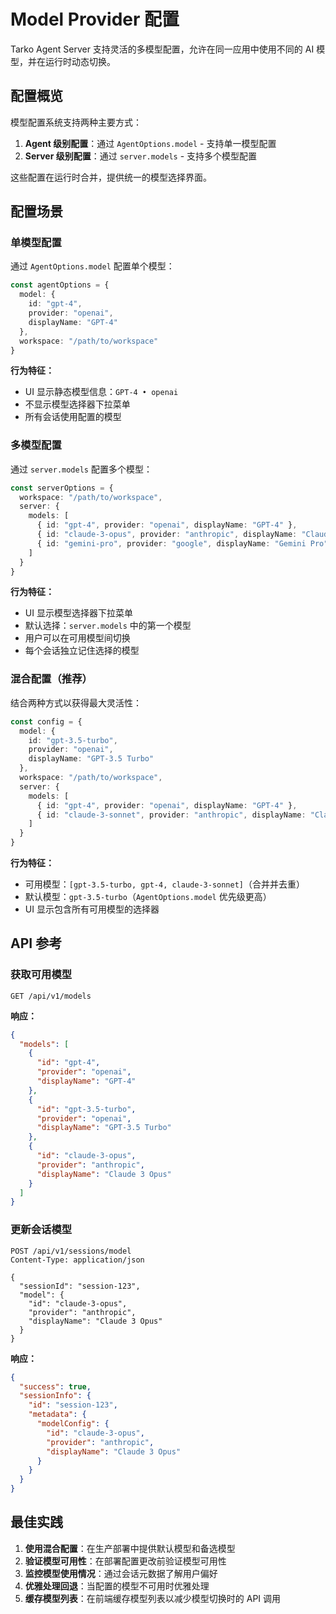 # Model Provider 配置

Tarko Agent Server 支持灵活的多模型配置，允许在同一应用中使用不同的 AI 模型，并在运行时动态切换。

## 配置概览

模型配置系统支持两种主要方式：

1. **Agent 级别配置**：通过 `AgentOptions.model` - 支持单一模型配置
2. **Server 级别配置**：通过 `server.models` - 支持多个模型配置

这些配置在运行时合并，提供统一的模型选择界面。

## 配置场景

### 单模型配置

通过 `AgentOptions.model` 配置单个模型：

```typescript
const agentOptions = {
  model: {
    id: "gpt-4",
    provider: "openai",
    displayName: "GPT-4"
  },
  workspace: "/path/to/workspace"
}
```

**行为特征：**
- UI 显示静态模型信息：`GPT-4 • openai`
- 不显示模型选择器下拉菜单
- 所有会话使用配置的模型

### 多模型配置

通过 `server.models` 配置多个模型：

```typescript
const serverOptions = {
  workspace: "/path/to/workspace",
  server: {
    models: [
      { id: "gpt-4", provider: "openai", displayName: "GPT-4" },
      { id: "claude-3-opus", provider: "anthropic", displayName: "Claude 3 Opus" },
      { id: "gemini-pro", provider: "google", displayName: "Gemini Pro" }
    ]
  }
}
```

**行为特征：**
- UI 显示模型选择器下拉菜单
- 默认选择：`server.models` 中的第一个模型
- 用户可以在可用模型间切换
- 每个会话独立记住选择的模型

### 混合配置（推荐）

结合两种方式以获得最大灵活性：

```typescript
const config = {
  model: { 
    id: "gpt-3.5-turbo", 
    provider: "openai", 
    displayName: "GPT-3.5 Turbo" 
  },
  workspace: "/path/to/workspace",
  server: {
    models: [
      { id: "gpt-4", provider: "openai", displayName: "GPT-4" },
      { id: "claude-3-sonnet", provider: "anthropic", displayName: "Claude 3 Sonnet" }
    ]
  }
}
```

**行为特征：**
- 可用模型：`[gpt-3.5-turbo, gpt-4, claude-3-sonnet]`（合并并去重）
- 默认模型：`gpt-3.5-turbo`（`AgentOptions.model` 优先级更高）
- UI 显示包含所有可用模型的选择器



## API 参考

### 获取可用模型

```http
GET /api/v1/models
```

**响应：**
```json
{
  "models": [
    {
      "id": "gpt-4",
      "provider": "openai",
      "displayName": "GPT-4"
    },
    {
      "id": "gpt-3.5-turbo",
      "provider": "openai",
      "displayName": "GPT-3.5 Turbo"
    },
    {
      "id": "claude-3-opus",
      "provider": "anthropic",
      "displayName": "Claude 3 Opus"
    }
  ]
}
```

### 更新会话模型

```http
POST /api/v1/sessions/model
Content-Type: application/json

{
  "sessionId": "session-123",
  "model": {
    "id": "claude-3-opus",
    "provider": "anthropic",
    "displayName": "Claude 3 Opus"
  }
}
```

**响应：**
```json
{
  "success": true,
  "sessionInfo": {
    "id": "session-123",
    "metadata": {
      "modelConfig": {
        "id": "claude-3-opus",
        "provider": "anthropic",
        "displayName": "Claude 3 Opus"
      }
    }
  }
}
```

## 最佳实践

1. **使用混合配置**：在生产部署中提供默认模型和备选模型
2. **验证模型可用性**：在部署配置更改前验证模型可用性
3. **监控模型使用情况**：通过会话元数据了解用户偏好
4. **优雅处理回退**：当配置的模型不可用时优雅处理
5. **缓存模型列表**：在前端缓存模型列表以减少模型切换时的 API 调用